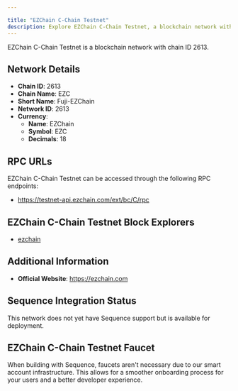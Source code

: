 ```yaml
---

title: "EZChain C-Chain Testnet"
description: Explore EZChain C-Chain Testnet, a blockchain network with chain ID 2613. Learn about its native currency, EZChain, and how to interact with the network.
---
```




EZChain C-Chain Testnet is a blockchain network with chain ID 2613.

## Network Details

- **Chain ID**: 2613
- **Chain Name**: EZC
- **Short Name**: Fuji-EZChain
- **Network ID**: 2613
- **Currency**: 
  - **Name**: EZChain
  - **Symbol**: EZC
  - **Decimals**: 18

## RPC URLs

EZChain C-Chain Testnet can be accessed through the following RPC endpoints:

- https://testnet-api.ezchain.com/ext/bc/C/rpc

## EZChain C-Chain Testnet Block Explorers

- [ezchain](https://testnet-cchain-explorer.ezchain.com)

## Additional Information

- **Official Website**: https://ezchain.com

## Sequence Integration Status

This network does not yet have Sequence support but is available for deployment.

## EZChain C-Chain Testnet Faucet

When building with Sequence, faucets aren't necessary due to our smart account infrastructure. This allows for a smoother onboarding process for your users and a better developer experience.
